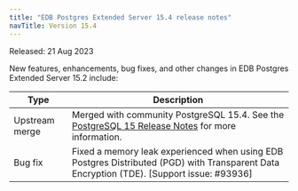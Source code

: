 ```yaml
---
title: "EDB Postgres Extended Server 15.4 release notes"
navTitle: Version 15.4
---
```


Released: 21 Aug 2023

New features, enhancements, bug fixes, and other changes in EDB Postgres Extended Server 15.2 include:

|      Type      |                                                                       Description                                                                        |     
| -------------- | -------------------------------------------------------------------------------------------------------------------------------------------------------- |
| Upstream merge | Merged with community PostgreSQL 15.4. See the [PostgreSQL 15 Release Notes](https://www.postgresql.org/docs/15/release-15-4.html) for more information. |     
| Bug fix        | Fixed a memory leak experienced when using EDB Postgres Distributed (PGD) with Transparent Data Encryption (TDE). [Support issue: #93936]                                                                                                              |     




